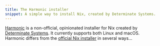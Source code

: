 ```yaml
---
title: The Harmonic installer
snippet: A simple way to install Nix, created by Determinate Systems.
---
```


[Harmonic] is a non-official, opinionated installer for Nix created by [Determinate Systems][ds].
It currently supports both Linux and macOS. Harmonic differs from the [official Nix
installer][official] in several ways...

[ds]: https://determinate.systems
[harmonic]: https://github.com/DeterminateSystems/harmonic
[official]: https://nixos.org/download.html
